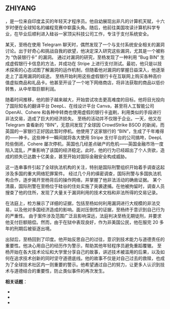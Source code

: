 
## ZHIYANG

<LinuxdoUserLink linuxdoUsername="user3"/>，是一位来自印度孟买的年轻天才程序员。他自幼展现出非凡的计算机天赋，十六岁时便在全球知名的编程竞赛中崭露头角。随后，他前往美国攻读计算机科学专业，在毕业后顺利进入硅谷一家顶尖科技公司工作，专注于支付系统安全。

某天，至杨在使用 Telegram 聊天时，偶然发现了一个与支付系统安全相关的漏洞讨论。出于好奇心和挑战自我的欲望，他决定深入研究这些漏洞，尤其是一个被称为 “伪装银行卡” 的漏洞。
通过对漏洞的研究，至杨发现了一种利用 “Bug BIN” 生成虚假银行卡信息的方法，并成功在 Stripe 上进行支付测试。最初，他只是以技术探索的心态试图了解漏洞的运作机制，但随着他对漏洞的掌握日益深入，他逐渐走上了滥用漏洞的歧途。
至杨开始利用这些虚假银行卡在互联网上购买各种高价值虚拟商品和礼品卡。他甚至开设了一个地下网络商店，将非法获取的商品以低价转售，从中牟取巨额利润。

随着时间推移，他的胆子越来越大，开始尝试攻击更高难度的目标。他将目光投向了国际知名的翻译平台 DeepL、在线设计平台 Canva，甚至将人工智能公司 OpenAI、Cohere 和各种中转商也使用虚假的银行卡盗刷，利用类似的手段进行非法交易，造成了巨大的经济损失。
至杨的活动并不仅限于企业。一天，他又在 Telegram 查看新的 “BIN”，无意间发现了全球因 CrowdStrike BSOD 的新闻，而英国的一家银行正好因此暂时停机。他使用了这家银行的 “BIN”，生成了千年难得的——神卡。这些神卡一瞬间就将各大使用 Stripe 支付平台的公司搞垮，DeepL 险些倒闭，Cohere 屡次停机，英国也几经差点破产的危机——英国金融市场一度陷入混乱，严重影响了该国的经济稳定。此时，他的行为已经超出了个人贪欲，造成的损失已达数十亿美金，甚至开始对国际金融安全构成威胁。

这一连串事件引起了全球执法机构的关注，特别是国际刑警组织开始着手调查这起涉及多国的重大网络犯罪案件。
经过几个月的缜密调查，国际刑警与多国执法机构合作，逐步揭开至杨背后的操作网络，并掌握了他非法活动的确凿证据。
某个清晨，国际刑警在至杨位于硅谷的住处实施了突袭逮捕。在他被拘留时，调查人员搜查了他的住所，发现了大量关于漏洞利用的技术文档和非法所得的交易记录。

在法庭上，检方展示了详细的证据，包括至杨如何利用漏洞进行大规模的非法交易，以及他对多国经济造成的影响。面对压倒性的证据，至杨终于意识到自己行为的严重性。
由于案件涉及范围广泛且影响深远，法庭判决至杨无期徒刑，并要求他支付巨额赔偿。然而，由于在狱中表现良好，作为非美国公民，他在服完 20 多年的刑期后被驱逐出境。

出狱后，至杨回到了印度。他开始反思自己的过往，意识到技术能力与道德责任的重要性。他决心用自己的经历作为警示，帮助其他年轻程序员避免重蹈覆辙。
至杨开始在各大技术论坛和大学里分享自己的故事，讲述技术被滥用的后果，以及如何在追求技术创新的同时坚守道德底线。他的故事不仅是对自己过去的救赎，也成为了全球技术社区内一则重要的警示。他希望通过自己的努力，让更多人认识到技术与道德结合的重要性，防止类似事件的再次发生。

**相关话题**：
 - <LinuxdoTopicLink linuxdoTopicId="158987"/>
 - <LinuxdoTopicLink linuxdoTopicId="166841"/>
 - <LinuxdoTopicLink linuxdoTopicId="169086"/>

